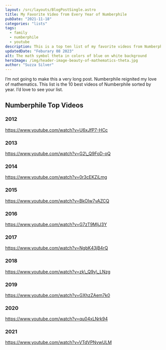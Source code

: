 ```yaml
---
layout: /src/layouts/BlogPostSingle.astro
title: My Favorite Video from Every Year of Numberphile
pubDate: "2021-11-18"
categories: "lists"
tags: 
  - family
  - numberphile
  - youtube
description: This is a top ten list of my favorite videos from Numberphile. One video is chosen for each year.
updatedDate: "Feburary 08 2023"
alt: The math symbol theta in colors of blue on white background
heroImage: /img/header-image-beauty-of-mathematics-theta.jpg
author: "Suzza Silver"
---
```


I’m not going to make this a very long post. Numberphile reignited my love of mathematics. This list is the 10 best videos of Numberphile sorted by year. I’d love to see your list.

## Numberphile Top Videos

### 2012 

https://www.youtube.com/watch?v=U6xJfP7-HCc

### 2013

https://www.youtube.com/watch?v=G2\_Q9FoD-oQ

### 2014

https://www.youtube.com/watch?v=0r3cEKZiLmg

### 2015

https://www.youtube.com/watch?v=BkOIw7vAZCQ

### 2016

https://www.youtube.com/watch?v=G7zT9MljJ3Y

### 2017

https://www.youtube.com/watch?v=NgbK43jB4rQ

### 2018

https://www.youtube.com/watch?v=zk\_Q9y\_LNzg

### 2019

https://www.youtube.com/watch?v=GXhzZAem7k0

### 2020

https://www.youtube.com/watch?v=qu04xLNrk94

### 2021

https://www.youtube.com/watch?v=VTdVPNvwULM
